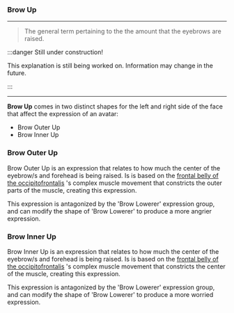 ### Brow Up

***

> The general term pertaining to the the amount that 
> the eyebrows are raised. 

:::danger Still under construction!

This explanation is still being worked on. 
Information may change in the future.

:::

***

**Brow Up** comes in two distinct shapes for the left and right side of the face
that affect the expression of an avatar:

* Brow Outer Up
* Brow Inner Up

### Brow Outer Up

Brow Outer Up is an expression that relates to how much the 
center of the eyebrow/s and forehead is being raised. Is is based 
on the [frontal belly of the occipitofrontalis](https://en.wikipedia.org/wiki/Occipitofrontalis_muscle)
's complex muscle movement that constricts the outer parts of the muscle, creating this expression.

This expression is antagonized by the 'Brow Lowerer' expression group, and can modify the shape of 'Brow Lowerer' 
to produce a more angrier expression.

### Brow Inner Up

Brow Inner Up is an expression that relates to how much the 
center of the eyebrow/s and forehead is being raised. Is is based 
on the [frontal belly of the occipitofrontalis](https://en.wikipedia.org/wiki/Occipitofrontalis_muscle)
's complex muscle movement that constricts the center of the muscle, creating this expression.

This expression is antagonized by the 'Brow Lowerer' expression group, and can modify the shape of 'Brow Lowerer' 
to produce a more worried expression.